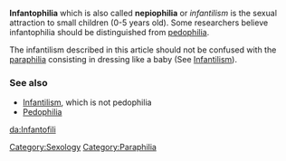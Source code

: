 '''Infantophilia''' which is also called '''nepiophilia''' or ''infantilism'' is the sexual attraction to small children (0-5 years old). Some researchers believe infantophilia should be distinguished from [[pedophilia]].

The infantilism described in this article should not be confused with the [[paraphilia]] consisting in dressing like a baby (See [[Infantilism]]).

===See also===
* [[Infantilism]], which is not pedophilia
* [[Pedophilia]]

{{msg:stub}}
[[da:Infantofili]]
[[Category:Sexology]]
[[Category:Paraphilia]]